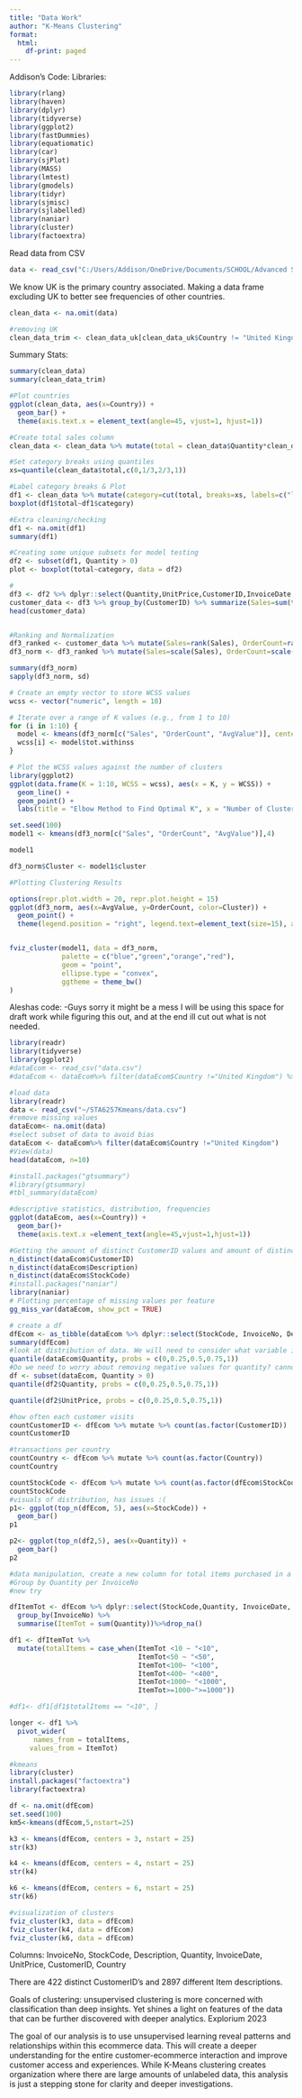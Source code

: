 ```yaml
---
title: "Data Work"
author: "K-Means Clustering"
format: 
  html:
    df-print: paged
---
```


Addison's Code: Libraries:

```r
library(rlang)
library(haven)
library(dplyr)
library(tidyverse)
library(ggplot2)
library(fastDummies)
library(equatiomatic)
library(car)
library(sjPlot)
library(MASS)
library(lmtest)
library(gmodels)
library(tidyr)
library(sjmisc)
library(sjlabelled)
library(naniar)
library(cluster)
library(factoextra)
```

Read data from CSV

```r
data <- read_csv("C:/Users/Addison/OneDrive/Documents/SCHOOL/Advanced Statistical Modeling/data.csv")
```

We know UK is the primary country associated. Making a data frame excluding UK to better see frequencies of other countries.

```r
clean_data <- na.omit(data)

#removing UK
clean_data_trim <- clean_data_uk[clean_data_uk$Country != "United Kingdom",]
```

Summary Stats:

```r
summary(clean_data)
summary(clean_data_trim)

#Plot countries
ggplot(clean_data, aes(x=Country)) +
  geom_bar() +
  theme(axis.text.x = element_text(angle=45, vjust=1, hjust=1))

#Create total sales column
clean_data <- clean_data %>% mutate(total = clean_data$Quantity*clean_data$UnitPrice)

#Set category breaks using quantiles
xs=quantile(clean_data$total,c(0,1/3,2/3,1))

#Label category breaks & Plot
df1 <- clean_data %>% mutate(category=cut(total, breaks=xs, labels=c("low","middle","high"),include.lowest = TRUE))
boxplot(df1$total~df1$category)

#Extra cleaning/checking
df1 <- na.omit(df1)
summary(df1)

#Creating some unique subsets for model testing
df2 <- subset(df1, Quantity > 0)
plot <- boxplot(total~category, data = df2)

#
df3 <- df2 %>% dplyr::select(Quantity,UnitPrice,CustomerID,InvoiceDate,total)
customer_data <- df3 %>% group_by(CustomerID) %>% summarize(Sales=sum(total), OrderCount=length(unique(InvoiceDate))) %>% mutate(AvgValue=Sales/OrderCount)
head(customer_data)


#Ranking and Normalization
df3_ranked <- customer_data %>% mutate(Sales=rank(Sales), OrderCount=rank(OrderCount, ties.method = "first"), AvgValue=rank(AvgValue))
df3_norm <- df3_ranked %>% mutate(Sales=scale(Sales), OrderCount=scale(OrderCount), AvgValue=scale(AvgValue))

summary(df3_norm)
sapply(df3_norm, sd)

# Create an empty vector to store WCSS values
wcss <- vector("numeric", length = 10)

# Iterate over a range of K values (e.g., from 1 to 10)
for (i in 1:10) {
  model <- kmeans(df3_norm[c("Sales", "OrderCount", "AvgValue")], centers = i, nstart = 10)
  wcss[i] <- model$tot.withinss
}

# Plot the WCSS values against the number of clusters
library(ggplot2)
ggplot(data.frame(K = 1:10, WCSS = wcss), aes(x = K, y = WCSS)) +
  geom_line() +
  geom_point() +
  labs(title = "Elbow Method to Find Optimal K", x = "Number of Clusters (K)", y = "Within-Cluster-Sum-of-Squares (WCSS)")
```

```r
set.seed(100)
model1 <- kmeans(df3_norm[c("Sales", "OrderCount", "AvgValue")],4)

model1

df3_norm$Cluster <- model1$cluster
```

```r
#Plotting Clustering Results

options(repr.plot.width = 20, repr.plot.height = 15)
ggplot(df3_norm, aes(x=AvgValue, y=OrderCount, color=Cluster)) + 
  geom_point() + 
  theme(legend.position = "right", legend.text=element_text(size=15), axis.title = element_text(size = 10))


fviz_cluster(model1, data = df3_norm,
             palette = c("blue","green","orange","red"),
             geom = "point",
             ellipse.type = "convex",
             ggtheme = theme_bw()
)
```

Aleshas code: -Guys sorry it might be a mess I will be using this space for draft work while figuring this out, and at the end ill cut out what is not needed.

```r
library(readr)
library(tidyverse)
library(ggplot2)
#dataEcom <- read_csv("data.csv")
#dataEcom <- dataEcom%>% filter(dataEcom$Country !="United Kingdom") %>% drop_na()

#load data
library(readr)
data <- read_csv("~/STA6257Kmeans/data.csv")
#remove missing values
dataEcom<- na.omit(data)
#select subset of data to avoid bias
dataEcom <- dataEcom%>% filter(dataEcom$Country !="United Kingdom")
#View(data)
head(dataEcom, n=10)

#install.packages("gtsummary")
#library(gtsummary)
#tbl_summary(dataEcom)

#descriptive statistics, distribution, frequencies
ggplot(dataEcom, aes(x=Country)) +
  geom_bar()+
  theme(axis.text.x =element_text(angle=45,vjust=1,hjust=1))

#Getting the amount of distinct CustomerID values and amount of distinct Descriptions
n_distinct(dataEcom$CustomerID)
n_distinct(dataEcom$Description)
n_distinct(dataEcom$StockCode)
#install.packages("naniar")
library(naniar)
# Plotting percentage of missing values per feature
gg_miss_var(dataEcom, show_pct = TRUE)

# create a df
dfEcom <- as_tibble(dataEcom %>% dplyr::select(StockCode, InvoiceNo, Description,Quantity, InvoiceDate, UnitPrice, CustomerID, Country))
summary(dfEcom)
#look at distribution of data. We will need to consider what variable is of importance or create one. (total amount spent or quantity of items bought)
quantile(dataEcom$Quantity, probs = c(0,0.25,0.5,0.75,1))
#Do we need to worry about removing negative values for quantity? cannot have a negative quantity?
df <- subset(dataEcom, Quantity > 0)
quantile(df2$Quantity, probs = c(0,0.25,0.5,0.75,1))

quantile(df2$UnitPrice, probs = c(0,0.25,0.5,0.75,1))

#how often each customer visits
countCustomerID <- dfEcom %>% mutate %>% count(as.factor(CustomerID))
countCustomerID

#transactions per country
countCountry <- dfEcom %>% mutate %>% count(as.factor(Country))
countCountry

countStockCode <- dfEcom %>% mutate %>% count(as.factor(dfEcom$StockCode))
countStockCode
#visuals of distribution, has issues :(
p1<- ggplot(top_n(dfEcom, 5), aes(x=StockCode)) +
  geom_bar()
p1

p2<- ggplot(top_n(df2,5), aes(x=Quantity)) +
  geom_bar()
p2

#data manipulation, create a new column for total items purchased in a transaction.
#Group by Quantity per InvoiceNo
#new try

dfItemTot <- dfEcom %>% dplyr::select(StockCode,Quantity, InvoiceDate, CustomerID,InvoiceNo,Description,UnitPrice,Country) %>%
  group_by(InvoiceNo) %>%
  summarise(ItemTot = sum(Quantity))%>%drop_na()

df1 <- dfItemTot %>%
  mutate(totalItems = case_when(ItemTot <10 ~ "<10",
                                ItemTot<50 ~ "<50",
                                ItemTot<100~ "<100",
                                ItemTot<400~ "<400",
                                ItemTot<1000~ "<1000",
                                ItemTot>=1000~">=1000"))

#df1<- df1[df1$totalItems == "<10", ] 

longer <- df1 %>%
  pivot_wider(
      names_from = totalItems,
     values_from = ItemTot)

#kmeans
library(cluster)
install.packages("factoextra")
library(factoextra)

df <- na.omit(dfEcom)
set.seed(100)
km5<-kmeans(dfEcom,5,nstart=25)

k3 <- kmeans(dfEcom, centers = 3, nstart = 25)
str(k3)

k4 <- kmeans(dfEcom, centers = 4, nstart = 25)
str(k4)

k6 <- kmeans(dfEcom, centers = 6, nstart = 25)
str(k6)

#visualization of clusters
fviz_cluster(k3, data = dfEcom)
fviz_cluster(k4, data = dfEcom)
fviz_cluster(k6, data = dfEcom)

```

Columns: InvoiceNo, StockCode, Description, Quantity, InvoiceDate, UnitPrice, CustomerID, Country

There are 422 distinct CustomerID's and 2897 different Item descriptions.

Goals of clustering: unsupervised clustering is more concerned with classification than deep insights. Yet shines a light on features of the data that can be further discovered with deeper analytics. Explorium 2023

The goal of our analysis is to use unsupervised learning reveal patterns and relationships within this ecommerce data. This will create a deeper understanding for the entire customer-ecommerce interaction and improve customer access and experiences. While K-Means clustering creates organization where there are large amounts of unlabeled data, this analysis is just a stepping stone for clarity and deeper investigations.

